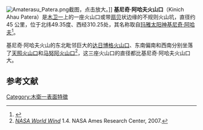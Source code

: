 [[Image:Amaterasu_Patera.png|thumb]]截图，点击放大。]]
'''基尼奇·阿哈夫火山口'''（Kinich Ahau Patera）是[[木卫一|木卫一]]上的一座火山口或带[[扇贝|扇贝]]状边缘的不规则火山坑，直径约 45 公里，位于北纬49.35度、西经310.25处，其名称取自[[玛雅文明|玛雅]][[太阳神|太阳神]][[基尼奇·阿哈夫|基尼奇·阿哈夫]]<ref>{{cite web | title=USGS Astro: Planetary Nomenclature: Kinich Ahau Patera | work=USGS Gazetteer of Planetary Nomenclature Feature Information | url=https://planetarynames.wr.usgs.gov/Feature/3041 | accessdate=August 20, 2019 | archive-date=2020-10-20 | archive-url=https://web.archive.org/web/20201020210159/https://planetarynames.wr.usgs.gov/Feature/3041 | dead-url=no }}</ref>。

基尼奇·阿哈夫火山的东北毗邻巨大的[[达日博格火山口|达日博格火山口]]、东南偏南和西南分别坐落了[[天照火山口|天照火山口]]和[[马努阿火山口|马努阿火山口]]<ref>''[[NASA_World_Wind|NASA World Wind]]'' 1.4. NASA Ames Research Center, 2007.</ref>，这三座火山口的直径都比基尼奇·阿哈夫火山口大。

==参考文献==
{{reflist}}
{{Io}}

[[Category:木衛一表面特徵|Category:木衛一表面特徵]]
{{Moon-stub}}